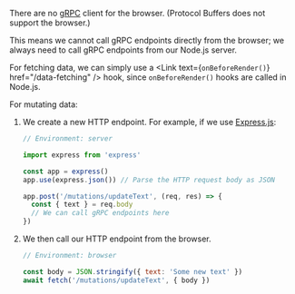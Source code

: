 
There are no [gRPC](https://github.com/grpc) client for the browser.
(Protocol Buffers does not support the browser.)

This means we cannot call gRPC endpoints directly from the browser;
we always need to call gRPC endpoints from our Node.js server.

For fetching data,
we can simply use a <Link text={<code>onBeforeRender()</code>} href="/data-fetching" /> hook,
since `onBeforeRender()` hooks are called in Node.js.

For mutating data:
1. We create a new HTTP endpoint. For example, if we use [Express.js](https://github.com/expressjs/express):
   ```js
   // Environment: server

   import express from 'express'

   const app = express()
   app.use(express.json()) // Parse the HTTP request body as JSON

   app.post('/mutations/updateText', (req, res) => {
     const { text } = req.body
     // We can call gRPC endpoints here
   })
   ```
2. We then call our HTTP endpoint from the browser.
   ```jsx
   // Environment: browser

   const body = JSON.stringify({ text: 'Some new text' })
   await fetch('/mutations/updateText', { body })
   ```
